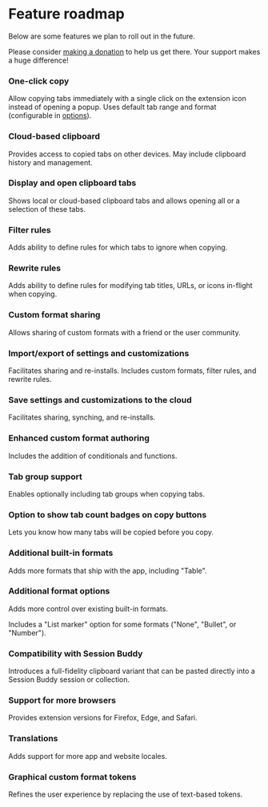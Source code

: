 # Feature roadmap

Below are some features we plan to roll out in the future.

Please consider [making a donation](/donate) to help us get there. Your support makes a huge difference!

### One-click copy

Allow copying tabs immediately with a single click on the extension icon instead of opening a popup. Uses default tab range and format (configurable in [options](/docs/options)).

### Cloud-based clipboard

Provides access to copied tabs on other devices. May include clipboard history and management.

### Display and open clipboard tabs

Shows local or cloud-based clipboard tabs and allows opening all or a selection of these tabs.

### Filter rules

Adds ability to define rules for which tabs to ignore when copying.

### Rewrite rules

Adds ability to define rules for modifying tab titles, URLs, or icons in-flight when copying.

### Custom format sharing

Allows sharing of custom formats with a friend or the user community.

### Import/export of settings and customizations

Facilitates sharing and re-installs. Includes custom formats, filter rules, and rewrite rules.

### Save settings and customizations to the cloud

Facilitates sharing, synching, and re-installs.

### Enhanced custom format authoring

Includes the addition of conditionals and functions.

### Tab group support

Enables optionally including tab groups when copying tabs.

### Option to show tab count badges on copy buttons

Lets you know how many tabs will be copied before you copy.

### Additional built-in formats

Adds more formats that ship with the app, including "Table".

### Additional format options

Adds more control over existing built-in formats.

Includes a "List marker" option for some formats ("None", "Bullet", or "Number").

### Compatibility with Session Buddy

Introduces a full-fidelity clipboard variant that can be pasted directly into a Session Buddy session or collection.

### Support for more browsers

Provides extension versions for Firefox, Edge, and Safari.

### Translations

Adds support for more app and website locales.

### Graphical custom format tokens

Refines the user experience by replacing the use of text-based tokens.
